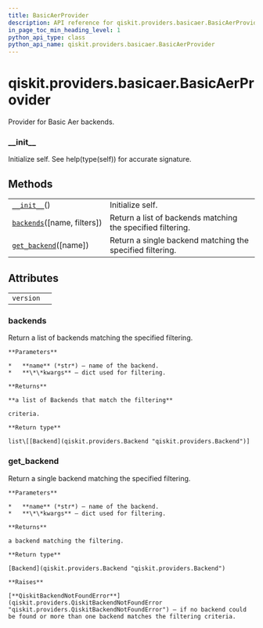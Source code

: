 ```yaml
---
title: BasicAerProvider
description: API reference for qiskit.providers.basicaer.BasicAerProvider
in_page_toc_min_heading_level: 1
python_api_type: class
python_api_name: qiskit.providers.basicaer.BasicAerProvider
---
```


# qiskit.providers.basicaer.BasicAerProvider

<Class id="qiskit.providers.basicaer.BasicAerProvider" isDedicatedPage={true} github="https://github.com/qiskit/qiskit/tree/stable/0.17/qiskit/providers/basicaer/basicaerprovider.py" signature="BasicAerProvider" modifiers="class">
  Provider for Basic Aer backends.

  ### \_\_init\_\_

  <Function id="qiskit.providers.basicaer.BasicAerProvider.__init__" signature="__init__()">
    Initialize self. See help(type(self)) for accurate signature.
  </Function>

  ## Methods

  |                                                                                                                                            |                                                             |
  | ------------------------------------------------------------------------------------------------------------------------------------------ | ----------------------------------------------------------- |
  | [`__init__`](#qiskit.providers.basicaer.BasicAerProvider.__init__ "qiskit.providers.basicaer.BasicAerProvider.__init__")()                 | Initialize self.                                            |
  | [`backends`](#qiskit.providers.basicaer.BasicAerProvider.backends "qiskit.providers.basicaer.BasicAerProvider.backends")(\[name, filters]) | Return a list of backends matching the specified filtering. |
  | [`get_backend`](#qiskit.providers.basicaer.BasicAerProvider.get_backend "qiskit.providers.basicaer.BasicAerProvider.get_backend")(\[name]) | Return a single backend matching the specified filtering.   |

  ## Attributes

  |           |   |
  | --------- | - |
  | `version` |   |

  ### backends

  <Function id="qiskit.providers.basicaer.BasicAerProvider.backends" signature="backends(name=None, filters=None, **kwargs)">
    Return a list of backends matching the specified filtering.

    **Parameters**

    *   **name** (*str*) – name of the backend.
    *   **\*\*kwargs** – dict used for filtering.

    **Returns**

    **a list of Backends that match the filtering**

    criteria.

    **Return type**

    list\[[Backend](qiskit.providers.Backend "qiskit.providers.Backend")]
  </Function>

  ### get\_backend

  <Function id="qiskit.providers.basicaer.BasicAerProvider.get_backend" signature="get_backend(name=None, **kwargs)">
    Return a single backend matching the specified filtering.

    **Parameters**

    *   **name** (*str*) – name of the backend.
    *   **\*\*kwargs** – dict used for filtering.

    **Returns**

    a backend matching the filtering.

    **Return type**

    [Backend](qiskit.providers.Backend "qiskit.providers.Backend")

    **Raises**

    [**QiskitBackendNotFoundError**](qiskit.providers.QiskitBackendNotFoundError "qiskit.providers.QiskitBackendNotFoundError") – if no backend could be found or more than one backend matches the filtering criteria.
  </Function>
</Class>

